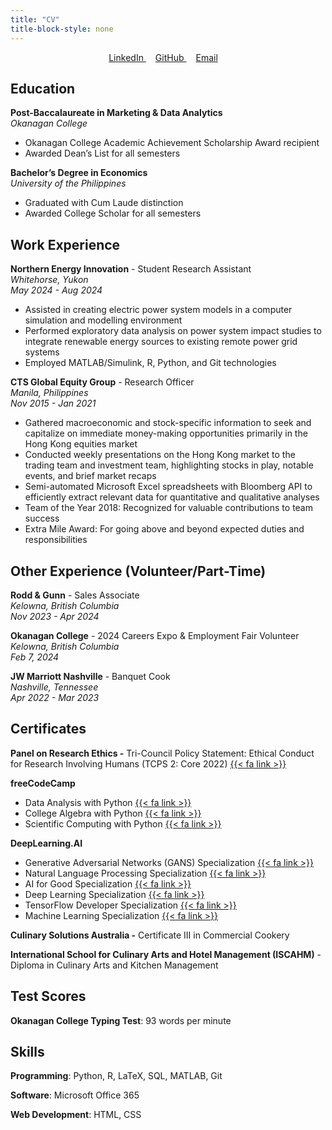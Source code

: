 ```yaml
---
title: "CV"
title-block-style: none
---
```


::: {style="text-align: center; margin-bottom: 20px;"}
<a href="https://www.linkedin.com/in/louiewee/" target="_blank" style="margin-right: 15px;"> <i class="fab fa-linkedin" style="font-size: 24px;"></i> LinkedIn </a> <a href="https://github.com/louiewee" target="_blank" style="margin-right: 15px;"> <i class="fab fa-github" style="font-size: 24px;"></i> GitHub </a> <a href="mailto:louieywee@gmail.com" style="margin-right: 15px;"> <i class="fas fa-envelope" style="font-size: 24px;"></i> Email </a>
:::

## Education

**Post-Baccalaureate in Marketing & Data Analytics**\
*Okanagan College*

-   Okanagan College Academic Achievement Scholarship Award recipient
-   Awarded Dean's List for all semesters

**Bachelor's Degree in Economics**\
*University of the Philippines*

-   Graduated with Cum Laude distinction
-   Awarded College Scholar for all semesters

## Work Experience

**Northern Energy Innovation** - Student Research Assistant\
*Whitehorse, Yukon\
May 2024 - Aug 2024*

-   Assisted in creating electric power system models in a computer simulation and modelling environment
-   Performed exploratory data analysis on power system impact studies to integrate renewable energy sources to existing remote power grid systems
-   Employed MATLAB/Simulink, R, Python, and Git technologies

**CTS Global Equity Group** - Research Officer\
*Manila, Philippines\
Nov 2015 - Jan 2021*

-   Gathered macroeconomic and stock-specific information to seek and capitalize on immediate money-making opportunities primarily in the Hong Kong equities market
-   Conducted weekly presentations on the Hong Kong market to the trading team and investment team, highlighting stocks in play, notable events, and brief market recaps
-   Semi-automated Microsoft Excel spreadsheets with Bloomberg API to efficiently extract relevant data for quantitative and qualitative analyses
-   Team of the Year 2018: Recognized for valuable contributions to team success
-   Extra Mile Award: For going above and beyond expected duties and responsibilities

## Other Experience (Volunteer/Part-Time)

**Rodd & Gunn** - Sales Associate\
*Kelowna, British Columbia\
Nov 2023 - Apr 2024*

**Okanagan College** - 2024 Careers Expo & Employment Fair Volunteer\
*Kelowna, British Columbia\
Feb 7, 2024*

**JW Marriott Nashville** - Banquet Cook\
*Nashville, Tennessee\
Apr 2022 - Mar 2023*

## Certificates

**Panel on Research Ethics -** Tri-Council Policy Statement: Ethical Conduct for Research Involving Humans (TCPS 2: Core 2022) [{{< fa link >}}](https://drive.google.com/file/d/1xDqjBB1wbKPzG5-LUWeKv4BF8_RWbSZW/view)

**freeCodeCamp**

-   Data Analysis with Python [{{< fa link >}}](https://www.freecodecamp.org/certification/chairmanwee/data-analysis-with-python-v7)
-   College Algebra with Python [{{< fa link >}}](https://www.freecodecamp.org/certification/chairmanwee/college-algebra-with-python-v8)
-   Scientific Computing with Python [{{< fa link >}}](https://www.freecodecamp.org/certification/chairmanwee/scientific-computing-with-python-v7)

**DeepLearning.AI**

-   Generative Adversarial Networks (GANS) Specialization [{{< fa link >}}](https://www.coursera.org/account/accomplishments/specialization/certificate/Y6RANZ4J64U3)
-   Natural Language Processing Specialization [{{< fa link >}}](https://www.coursera.org/account/accomplishments/specialization/certificate/8RU8TH7R9FWV)
-   AI for Good Specialization [{{< fa link >}}](https://www.coursera.org/account/accomplishments/specialization/certificate/KKQBA8JKLN7H)
-   Deep Learning Specialization [{{< fa link >}}](https://www.coursera.org/account/accomplishments/specialization/certificate/UTH7CCQMCNFC)
-   TensorFlow Developer Specialization [{{< fa link >}}](https://www.coursera.org/account/accomplishments/specialization/certificate/9L4LGEM2N2LP)
-   Machine Learning Specialization [{{< fa link >}}](https://www.coursera.org/account/accomplishments/specialization/certificate/2BUJW9KLJEM5)

**Culinary Solutions Australia -** Certificate III in Commercial Cookery

**International School for Culinary Arts and Hotel Management (ISCAHM)** - Diploma in Culinary Arts and Kitchen Management

## Test Scores

**Okanagan College Typing Test**: 93 words per minute

## Skills

**Programming**: Python, R, LaTeX, SQL, MATLAB, Git

**Software**: Microsoft Office 365

**Web Development**: HTML, CSS
